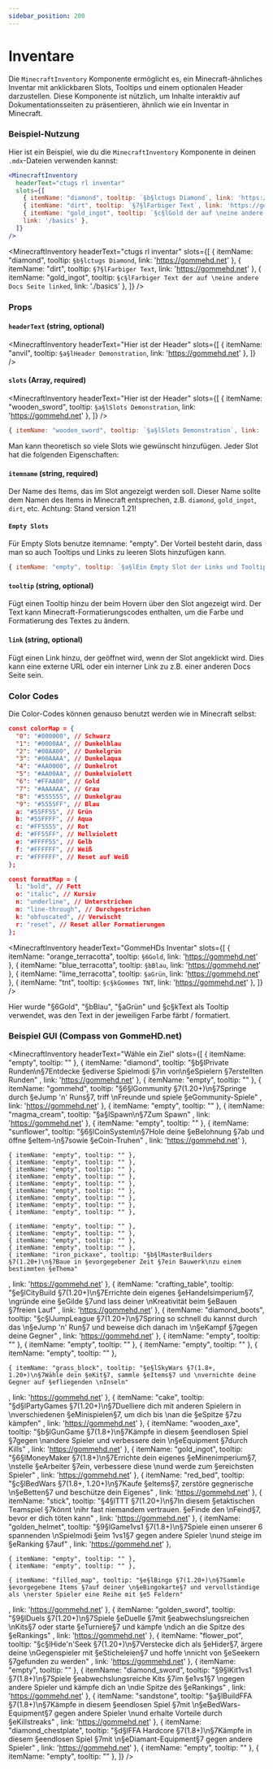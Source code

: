 ```yaml
---
sidebar_position: 200
---
```




# Inventare

Die `MinecraftInventory` Komponente ermöglicht es, ein Minecraft-ähnliches Inventar mit anklickbaren Slots, Tooltips und einem optionalen Header darzustellen. Diese Komponente ist nützlich, um Inhalte interaktiv auf Dokumentationsseiten zu präsentieren, ähnlich wie ein Inventar in Minecraft.

### Beispiel-Nutzung

Hier ist ein Beispiel, wie du die `MinecraftInventory` Komponente in deinen `.mdx`-Dateien verwenden kannst:

```jsx
<MinecraftInventory 
  headerText="ctugs rl inventar" 
  slots={[
    { itemName: "diamond", tooltip: `§b§lctugs Diamond`, link: 'https://gommehd.net' },
    { itemName: "dirt", tooltip: `§7§lFarbiger Text`, link: 'https://gommehd.net' },
    { itemName: "gold_ingot", tooltip: `§c§lGold der auf \neine andere Docs Seite linked`, 
    link: '/basics' },
  ]}
/>
```


<MinecraftInventory 
 headerText="ctugs rl inventar" 
  slots={[
    { itemName: "diamond", tooltip: `§b§lctugs Diamond`, link: 'https://gommehd.net' },
    { itemName: "dirt", tooltip: `§7§lFarbiger Text`, link: 'https://gommehd.net' },
    { itemName: "gold_ingot", tooltip: `§c§lFarbiger Text der auf \neine andere Docs Seite linked`, link: './basics' },
  ]}
/>

### Props

#### `headerText` (string, optional)

<MinecraftInventory 
 headerText="Hier ist der Header" 
  slots={[
    { itemName: "anvil", tooltip: `§a§lHeader Demonstration`, link: 'https://gommehd.net' },
  ]} 
/>

#### `slots` (Array, required)

<MinecraftInventory 
 headerText="Hier ist der Header" 
  slots={[
    { itemName: "wooden_sword", tooltip: `§a§lSlots Demonstration`, link: 'https://gommehd.net' },
  ]} 
/>

```js
{ itemName: "wooden_sword", tooltip: `§a§lSlots Demonstration`, link: 'https://gommehd.net' },
```

Man kann theoretisch so viele Slots wie gewünscht hinzufügen. Jeder Slot hat die folgenden Eigenschaften:

#### `itemname` (string, required)

Der Name des Items, das im Slot angezeigt werden soll. Dieser Name sollte dem Namen des Items in Minecraft entsprechen, z.B. `diamond`, `gold_ingot`, `dirt`, etc.
Achtung: Stand version 1.21!

#### `Empty Slots`

Für Empty Slots benutze itemname: "empty". Der Vorteil besteht darin, dass
man so auch Tooltips und Links zu leeren Slots hinzufügen kann.

```js
{ itemName: "empty", tooltip: `§a§lEin Empty Slot der Links und Tooltips kann.`, link: 'https://gommehd.net' },
```


#### `tooltip` (string, optional)

Fügt einen Tooltip hinzu der beim Hovern über den Slot angezeigt wird. Der Text kann 
Minecraft-Formatierungscodes enthalten, um die Farbe und Formatierung des Textes zu ändern.

#### `link` (string, optional)

Fügt einen Link hinzu, der geöffnet wird, wenn der Slot angeklickt wird. Dies kann eine externe URL oder ein interner Link zu z.B. einer anderen Docs Seite sein.


### Color Codes

Die Color-Codes können genauso benutzt werden wie in Minecraft selbst:

```json
const colorMap = {
  "0": "#000000", // Schwarz
  "1": "#0000AA", // Dunkelblau
  "2": "#00AA00", // Dunkelgrün
  "3": "#00AAAA", // Dunkelaqua
  "4": "#AA0000", // Dunkelrot
  "5": "#AA00AA", // Dunkelviolett
  "6": "#FFAA00", // Gold
  "7": "#AAAAAA", // Grau
  "8": "#555555", // Dunkelgrau
  "9": "#5555FF", // Blau
  a: "#55FF55", // Grün
  b: "#55FFFF", // Aqua
  c: "#FF5555", // Rot
  d: "#FF55FF", // Hellviolett
  e: "#FFFF55", // Gelb
  f: "#FFFFFF", // Weiß
  r: "#FFFFFF", // Reset auf Weiß
};

const formatMap = {
  l: "bold", // Fett
  o: "italic", // Kursiv
  n: "underline", // Unterstrichen
  m: "line-through", // Durchgestrichen
  k: "obfuscated", // Verwischt
  r: "reset", // Reset aller Formatierungen
};
```

<MinecraftInventory 
 headerText="GommeHDs Inventar" 
  slots={[
    { itemName: "orange_terracotta", tooltip: `§6Gold`, link: 'https://gommehd.net' },
    { itemName: "blue_terracotta", tooltip: `§bBlau`, link: 'https://gommehd.net' },
    { itemName: "lime_terracotta", tooltip: `§aGrün`, link: 'https://gommehd.net' },
    { itemName: "tnt", tooltip: `§c§kGommes TNT`, link: 'https://gommehd.net' },
  ]}
/>

Hier wurde "§6Gold", "§bBlau", "§aGrün" und §c§kText als Tooltip verwendet, was den Text in der jeweiligen Farbe färbt / formatiert.

### Beispiel GUI (Compass von GommeHD.net)


<MinecraftInventory 
  headerText="Wähle ein Ziel" 
  slots={[
    { itemName: "empty", tooltip: "" },
    { itemName: "diamond", tooltip: "§b§lPrivate Runden\n§7Entdecke §ediverse Spielmodi §7in von\n§eSpielern §7erstellten Runden"
, link: 'https://gommehd.net' },
    { itemName: "empty", tooltip: "" },
    { itemName: "gommehd", tooltip: "§6§lGommunity §7(1.20+)\n§7Springe durch §eJump 'n' Runs§7, triff \nFreunde und spiele §eGommunity-Spiele"
, link: 'https://gommehd.net' },
    { itemName: "empty", tooltip: "" },
    { itemName: "magma_cream", tooltip: "§a§lSpawn\n§7Zum Spawn"
, link: 'https://gommehd.net' },
    { itemName: "empty", tooltip: "" },
    { itemName: "sunflower", tooltip: "§6§lCoinSystem\n§7Hole deine §eBelohnung §7ab und öffne §eItem-\n§7sowie §eCoin-Truhen"
, link: 'https://gommehd.net' },

    { itemName: "empty", tooltip: "" },
    { itemName: "empty", tooltip: "" },
    { itemName: "empty", tooltip: "" },
    { itemName: "empty", tooltip: "" },
    { itemName: "empty", tooltip: "" },
    { itemName: "empty", tooltip: "" },
    { itemName: "empty", tooltip: "" },
    { itemName: "empty", tooltip: "" },
    { itemName: "empty", tooltip: "" },

    { itemName: "empty", tooltip: "" },
    { itemName: "empty", tooltip: "" },
    { itemName: "empty", tooltip: "" },
    { itemName: "empty", tooltip: "" },
    { itemName: "iron_pickaxe", tooltip: "§b§lMasterBuilders §7(1.20+)\n§7Baue in §evorgegebener Zeit §7ein Bauwerk\nzu einem bestimmten §eThema"
, link: 'https://gommehd.net' },
    { itemName: "crafting_table", tooltip: "§e§lCityBuild §7(1.20+)\n§7Errichte dein eigenes §eHandelsimperium§7, \ngründe eine §eGilde §7und lass deiner \nKreativität beim §eBauen §7freien Lauf"
, link: 'https://gommehd.net' },
    { itemName: "diamond_boots", tooltip: "§c§lJumpLeague §7(1.20+)\n§7Spring so schnell du kannst durch das \n§eJump 'n' Run§7 und beweise dich danach im \n§eKampf §7gegen deine Gegner"
, link: 'https://gommehd.net' },
    { itemName: "empty", tooltip: "" },
    { itemName: "empty", tooltip: "" },
    { itemName: "empty", tooltip: "" },
    { itemName: "empty", tooltip: "" },

    { itemName: "grass_block", tooltip: "§e§lSkyWars §7(1.8+, 1.20+)\n§7Wähle dein §eKit§7, sammle §eItems§7 und \nvernichte deine Gegner auf §efliegenden \nInseln"
, link: 'https://gommehd.net' },
    { itemName: "cake", tooltip: "§d§lPartyGames §7(1.20+)\n§7Duelliere dich mit anderen Spielern in \nverschiedenen §eMinispielen§7, um dich bis \nan die §eSpitze §7zu kämpfen"
, link: 'https://gommehd.net' },
    { itemName: "wooden_axe", tooltip: "§b§lGunGame §7(1.8+)\n§7Kämpfe in diesem §eendlosen Spiel §7gegen \nandere Spieler und verbessere dein \n§eEquipment §7durch Kills"
, link: 'https://gommehd.net' },
    { itemName: "gold_ingot", tooltip: "§6§lMoneyMaker §7(1.8+)\n§7Errichte dein eigenes §eMinenimperium§7, \nstelle §eArbeiter §7ein, verbessere diese \nund werde zum §ereichsten Spieler"
, link: 'https://gommehd.net' },
    { itemName: "red_bed", tooltip: "§c§lBedWars §7(1.8+, 1.20+)\n§7Kaufe §eItems§7, zerstöre gegnerische \n§eBetten§7 und beschütze dein Eigenes"
, link: 'https://gommehd.net' },
    { itemName: "stick", tooltip: "§4§lTTT §7(1.20+)\n§7In diesem §etaktischen Teamspiel §7könnt \nihr fast niemandem vertrauen. §eFinde den \nFeind§7, bevor er dich töten kann"
, link: 'https://gommehd.net' },
    { itemName: "golden_helmet", tooltip: "§9§lGame1vs1 §7(1.8+)\n§7Spiele einen unserer 6 spannenden \nSpielmodi §eim 1vs1§7 gegen andere Spieler \nund steige im §eRanking §7auf"
, link: 'https://gommehd.net' },

    { itemName: "empty", tooltip: "" },
    { itemName: "empty", tooltip: "" },

    { itemName: "filled_map", tooltip: "§e§lBingo §7(1.20+)\n§7Sammle §evorgegebene Items §7auf deiner \n§eBingokarte§7 und vervollständige als \nerster Spieler eine Reihe mit §e5 Feldern"
, link: 'https://gommehd.net' },
    { itemName: "golden_sword", tooltip: "§9§lDuels §7(1.20+)\n§7Spiele §eDuelle §7mit §eabwechslungsreichen \nKits§7 oder starte §eTurniere§7 und kämpfe \ndich an die Spitze des §eRankings"
, link: 'https://gommehd.net' },
    { itemName: "flower_pot", tooltip: "§c§lHide'n'Seek §7(1.20+)\n§7Verstecke dich als §eHider§7, ärgere deine \nGegenspieler mit §eSticheleien§7 und hoffe \nnicht von §eSeekern §7gefunden zu werden"
, link: 'https://gommehd.net' },
    { itemName: "empty", tooltip: "" },
    { itemName: "diamond_sword", tooltip: "§9§lKit1vs1 §7(1.8+)\n§7Spiele §eabwechslungsreiche Kits §7im §e1vs1§7 \ngegen andere Spieler und kämpfe dich an \ndie Spitze des §eRankings"
, link: 'https://gommehd.net' },
    { itemName: "sandstone", tooltip: "§a§lBuildFFA §7(1.8+)\n§7Kämpfe in diesem §eendlosen Spiel §7mit \n§eBedWars-Equipment§7 gegen andere Spieler \nund erhalte Vorteile durch §eKillstreaks"
, link: 'https://gommehd.net' },
    { itemName: "diamond_chestplate", tooltip: "§d§lFFA Hardcore §7(1.8+)\n§7Kämpfe in diesem §eendlosen Spiel §7mit \n§eDiamant-Equipment§7 gegen andere Spieler"
, link: 'https://gommehd.net' },
    { itemName: "empty", tooltip: "" },
    { itemName: "empty", tooltip: "" },
  ]}
/>
